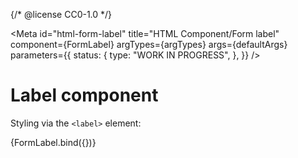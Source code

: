 {/* @license CC0-1.0 */}


<Meta
  id="html-form-label"
  title="HTML Component/Form label"
  component={FormLabel}
  argTypes={argTypes}
  args={defaultArgs}
  parameters={{
    status: {
      type: "WORK IN PROGRESS",
    },
  }}
/>

# Label component

Styling via the `<label>` element:

<Canvas>
  <Story name="Default" args={exampleArgs}>
    {FormLabel.bind({})}
  </Story>
</Canvas>

<ArgsTable story="Default" />
